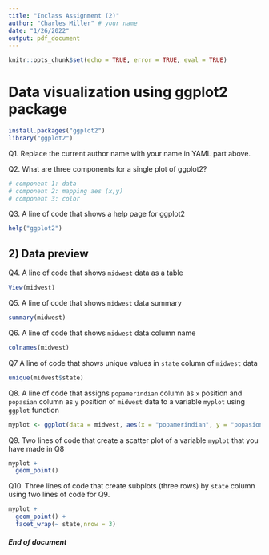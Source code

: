 ---
title: "Inclass Assignment (2)"
author: "Charles Miller" # your name
date: "1/26/2022"
output: pdf_document
---

```{r setup, include=FALSE}
knitr::opts_chunk$set(echo = TRUE, error = TRUE, eval = TRUE)
```

# Data visualization using ggplot2 package 

```{r, message=FALSE}
install.packages("ggplot2") 
library("ggplot2") 
```

Q1. Replace the current author name with your name in YAML part above. 

Q2. What are three components for a single plot of ggplot2? 
```{r}
# component 1: data
# component 2: mapping aes (x,y)
# component 3: color
```

Q3. A line of code that shows a help page for ggplot2
```{r}
help("ggplot2")
```

## 2) Data preview

Q4. A line of code that shows `midwest` data as a table
```{r}
View(midwest)
```

Q5. A line of code that shows `midwest` data summary
```{r}
summary(midwest)
```

Q6. A line of code that shows `midwest` data column name
```{r}
colnames(midwest)
```

Q7 A line of code that shows unique values in `state` column of `midwest` data
```{r}
unique(midwest$state)
```


Q8. A line of code that assigns `popamerindian` column as `x` position and `popasian` column as `y` position of `midwest` data to a variable `myplot` using `ggplot` function
```{r, fig.height=3, fig.width=3}
myplot <- ggplot(data = midwest, aes(x = "popamerindian", y = "popasion"))
```

Q9. Two lines of code that create a scatter plot of a variable `myplot` that you have made in Q8 
```{r,  fig.height=3, fig.width=3}
myplot +
  geom_point()
```

Q10. Three lines of code that create subplots (three rows) by `state` column using two lines of code for Q9.

```{r, fig.height=5, fig.width=5}
myplot +
  geom_point() +
  facet_wrap(~ state,nrow = 3)
```

#### *End of document*